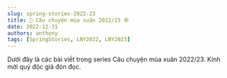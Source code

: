 ```yaml
---
slug: spring-stories-2022-23
title: 🌸 Câu chuyện mùa xuân 2022/23 🏵
date: 2022-12-31
authors: anthony
tags: [SpringStories, LNY2022, LNY2023]
---
```



Dưới đây là các bài viết trong series Câu chuyện mùa xuân 2022/23. Kính mời quý độc giả đón đọc.

<!-- truncate -->

<Tabs lazy>
  <TabItem value="one" label="1/2022" default>
    <FirstPost />
  </TabItem>
  <TabItem value="two" label="2/2022">
    <SecondPost />
  </TabItem>
  <TabItem value="three" label="1/2023">
    <ThirdPost />
  </TabItem>
  <TabItem value="four" label="2/2023">
    <FourthPost />
  </TabItem>
</Tabs>
